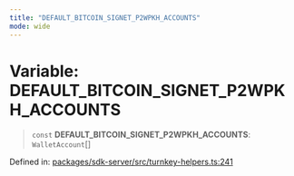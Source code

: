 ```yaml
---
title: "DEFAULT_BITCOIN_SIGNET_P2WPKH_ACCOUNTS"
mode: wide
---
```

  
# Variable: DEFAULT\_BITCOIN\_SIGNET\_P2WPKH\_ACCOUNTS

> `const` **DEFAULT\_BITCOIN\_SIGNET\_P2WPKH\_ACCOUNTS**: `WalletAccount`[]

Defined in: [packages/sdk-server/src/turnkey-helpers.ts:241](https://github.com/tkhq/sdk/blob/ee72856c3f450731d7501ab05001215768b71500/packages/sdk-server/src/turnkey-helpers.ts#L241)
